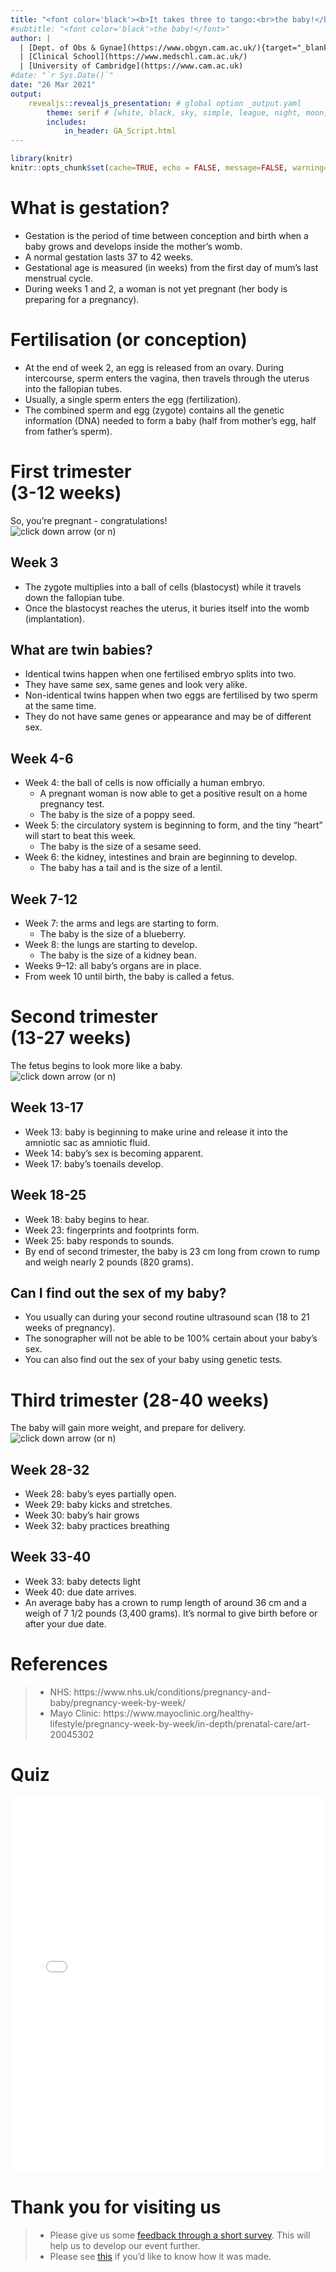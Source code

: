 ```yaml
---
title: "<font color='black'><b>It takes three to tango:<br>the baby!</b></font>"
#subtitle: "<font color='black'>the baby!</font>"
author: |
  | [Dept. of Obs & Gynae](https://www.obgyn.cam.ac.uk/){target="_blank"}
  | [Clinical School](https://www.medschl.cam.ac.uk/)
  | [University of Cambridge](https://www.cam.ac.uk)
#date: "`r Sys.Date()`"
date: "26 Mar 2021"
output: 
    revealjs::revealjs_presentation: # global option _output.yaml
        theme: serif # [white, black, sky, simple, league, night, moon, solarized]
        includes:
            in_header: GA_Script.html
---
```

```r
library(knitr)
knitr::opts_chunk$set(cache=TRUE, echo = FALSE, message=FALSE, warning=FALSE) # set global options
```

# What is gestation? {data-background=images/B_preg1.png}
- Gestation is the period of time between conception and birth when a baby grows and develops inside the mother’s womb.
- A normal gestation lasts 37 to 42 weeks.
- Gestational age is measured (in weeks) from the first day of mum’s last menstrual cycle. 
- During weeks 1 and 2, a woman is not yet pregnant (her body is preparing for a pregnancy).

# Fertilisation (or conception) {data-background=images/B_wk2.png}
- At the end of week 2, an egg is released from an ovary. During intercourse, sperm enters the vagina, then travels through the uterus into the fallopian tubes. 
- Usually, a single sperm enters the egg (fertilization). 
- The combined sperm and egg (zygote) contains all the genetic information (DNA) needed to form a baby (half from mother’s egg, half from father’s sperm).

# First trimester<br>(3-12 weeks) {data-background=images/kelly-sikkema-IE8KfewAp-w-unsplash.jpg}
So, you’re pregnant - congratulations! <br>
![click down arrow (or <code>n</code>)](../images/revealjs_down_arrow.png)

## Week 3 {data-background=images/B_wk3.png}
- The zygote multiplies into a ball of cells (blastocyst) while it travels down the fallopian tube. 
- Once the blastocyst reaches the uterus, it buries itself into the womb (implantation).

## What are twin babies? {data-background=images/B_twin_baby.png}
- Identical twins happen when one fertilised embryo splits into two. 
- They have same sex, same genes and look very alike.
- Non-identical twins happen when two eggs are fertilised by two sperm at the same time. 
- They do not have same genes or appearance and may be of different sex.

## Week 4-6 {data-background=images/B_wk6.png}
- Week 4: the ball of cells is now officially a human embryo.
    - A pregnant woman is now able to get a positive result on a home pregnancy test.
    - The baby is the size of a poppy seed.
- Week 5: the circulatory system is beginning to form, and the tiny "heart" will start to beat this week.
    - The baby is the size of a sesame seed.
- Week 6: the kidney, intestines and brain are beginning to develop.
    - The baby has a tail and is the size of a lentil.

## Week 7-12 {data-background=images/B_wk10.png}
- Week 7: the arms and legs are starting to form.
    - The baby is the size of a blueberry.
- Week 8: the lungs are starting to develop.
    - The baby is the size of a kidney bean.
- Weeks 9–12: all baby’s organs are in place.
- From week 10 until birth, the baby is called a fetus.

# Second trimester<br>(13-27 weeks) {data-background=images/freestocks-ux53SGpRAHU-unsplash.jpg}
The fetus begins to look more like a baby.<br>
![click down arrow (or <code>n</code>)](../images/revealjs_down_arrow.png)

## Week 13-17
- Week 13: baby is beginning to make urine and release it into the amniotic sac as amniotic fluid.
- Week 14: baby's sex is becoming apparent.
- Week 17: baby's toenails develop.

## Week 18-25 {data-background=images/B_wk25.png}
- Week 18: baby begins to hear.
- Week 23: fingerprints and footprints form.
- Week 25: baby responds to sounds.
- By end of second trimester, the baby is 23 cm long from crown to rump and weigh nearly 2 pounds (820 grams).

## Can I find out the sex of my baby? {data-background=images/B_baby_sex.png}
- You usually can during your second routine ultrasound scan (18 to 21 weeks of pregnancy).
- The sonographer will not be able to be 100% certain about your baby's sex.
- You can also find out the sex of your baby using genetic tests.

# Third trimester (28-40 weeks) {data-background=images/christian-bowen-I0ItPtIsVEE-unsplash.jpg}
The baby will gain more weight, and prepare for delivery.<br>
![click down arrow (or <code>n</code>)](../images/revealjs_down_arrow.png)

## Week 28-32 {data-background=images/B_28-40wk.png}
- Week 28: baby's eyes partially open.
- Week 29: baby kicks and stretches.
- Week 30: baby's hair grows
- Week 32: baby practices breathing

## Week 33-40 {data-background=images/B_28-40wk.png}
- Week 33: baby detects light
- Week 40: due date arrives. 
- An average baby has a crown to rump length of around 36 cm and a weigh of 7 1/2 pounds (3,400 grams). It's normal to give birth before or after your due date.

# References {data-background=images/tim-bish-WbC9XIlQb4k-unsplash.jpg}
> - NHS: https://www.nhs.uk/conditions/pregnancy-and-baby/pregnancy-week-by-week/
> - Mayo Clinic: https://www.mayoclinic.org/healthy-lifestyle/pregnancy-week-by-week/in-depth/prenatal-care/art-20045302

# Quiz
<iframe src="baby_quiz.html" title="baby quiz" style="top:0; left:0; bottom:0; right:0; width:100%; height:600px; border:none; margin:0; padding:0; overflow:hidden; z-index:999999;">Your browser doesn't support iframes.<br>Try <a href="https://obsgynaecam.github.io/CF2021/slide-and-quiz/baby_quiz.html"</iframe>

# Thank you for visiting us
> - Please give us some <u>[feedback through a short survey](https://www.surveymonkey.co.uk/r/HZDJ778)</u>. This will help us to develop our event further.
> - Please see <u>[this](https://github.com/ObsGynaeCam/CF2021/)</u> if you'd like to know how it was made. 
